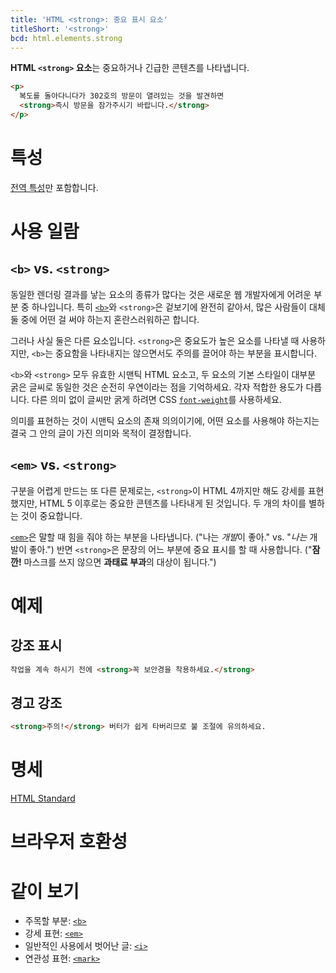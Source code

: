 ```yaml
---
title: 'HTML <strong>: 중요 표시 요소'
titleShort: '<strong>'
bcd: html.elements.strong
---
```


**HTML `<strong>` 요소**는 중요하거나 긴급한 콘텐츠를 나타냅니다.

```html hidden name=demo
<p>
  복도를 돌아다니다가 302호의 방문이 열려있는 것을 발견하면
  <strong>즉시 방문을 잠가주시기 바랍니다.</strong>
</p>
```

<LiveExample height={140} lang="html" name="demo" />

# 특성

[전역 특성](/docs/Web/HTML/Global_attributes)만 포함합니다.

# 사용 일람

## `<b>` vs. `<strong>`

동일한 렌더링 결과를 낳는 요소의 종류가 많다는 것은 새로운 웹 개발자에게 어려운 부분 중 하나입니다. 특히 [`<b>`](./b)와 `<strong>`은 겉보기에 완전히 같아서, 많은 사람들이 대체 둘 중에 어떤 걸 써야 하는지 혼란스러워하곤 합니다.

그러나 사실 둘은 다른 요소입니다. `<strong>`은 중요도가 높은 요소를 나타낼 때 사용하지만, `<b>`는 중요함을 나타내지는 않으면서도 주의를 끌어야 하는 부분을 표시합니다.

`<b>`와 `<strong>` 모두 유효한 시맨틱 HTML 요소고, 두 요소의 기본 스타일이 대부분 굵은 글씨로 동일한 것은 순전히 우연이라는 점을 기억하세요. 각자 적합한 용도가 다릅니다. 다른 의미 없이 글씨만 굵게 하려면 CSS [`font-weight`](/docs/Web/CSS/font-weight)를 사용하세요.

의미를 표현하는 것이 시맨틱 요소의 존재 의의이기에, 어떤 요소를 사용해야 하는지는 결국 그 안의 글이 가진 의미와 목적이 결정합니다.

## `<em>` vs. `<strong>`

구분을 어렵게 만드는 또 다른 문제로는, `<strong>`이 HTML 4까지만 해도 강세를 표현했지만, HTML 5 이후로는 중요한 콘텐츠를 나타내게 된 것입니다. 두 개의 차이를 별하는 것이 중요합니다.

[`<em>`](./em)은 말할 때 힘을 줘야 하는 부분을 나타냅니다. ("나는 <em>개발</em>이 좋아." vs. "<em>나는</em> 개발이 좋아.") 반면 `<strong>`은 문장의 어느 부분에 중요 표시를 할 때 사용합니다. ("<strong>잠깐!</strong> 마스크를 쓰지 않으면 <strong>과태료 부과</strong>의 대상이 됩니다.")

# 예제

## 강조 표시

```html hidden name=first
작업을 계속 하시기 전에 <strong>꼭 보안경을 착용하세요.</strong>
```

<LiveExample name="first" height={60} />

## 경고 강조

```html hidden name=second
<strong>주의!</strong> 버터가 쉽게 타버리므로 불 조절에 유의하세요.
```

<LiveExample name="second" height={60} />

# 명세

[HTML Standard](https://html.spec.whatwg.org/multipage/text-level-semantics.html#the-strong-element)

# 브라우저 호환성

<BrowserCompat data={props.bcd} />

# 같이 보기

- 주목할 부분: [`<b>`](./b)
- 강세 표현: [`<em>`](./em)
- 일반적인 사용에서 벗어난 글: [`<i>`](./i)
- 연관성 표현: [`<mark>`](./mark)
